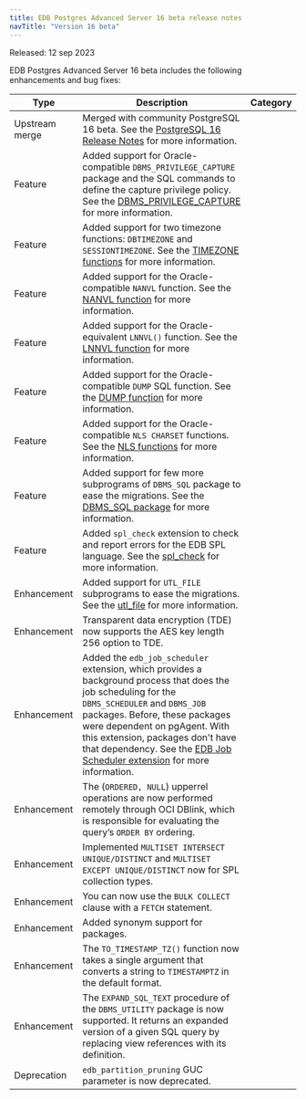 ```yaml
---
title: EDB Postgres Advanced Server 16 beta release notes
navTitle: "Version 16 beta"
---
```


Released: 12 sep 2023

EDB Postgres Advanced Server 16 beta includes the following enhancements and bug fixes:

|      Type      |                                                                                                                                                                                 Description                                                                                                                                                                                 | Category |
| -------------- | --------------------------------------------------------------------------------------------------------------------------------------------------------------------------------------------------------------------------------------------------------------------------------------------------------------------------------------------------------------------------- | -------- |
| Upstream merge | Merged with community PostgreSQL 16 beta. See the [PostgreSQL 16 Release Notes](https://www.postgresql.org/docs/16/release-16.html) for more information.                                                                                                                                                                                                                   |          |
| Feature        | Added support for Oracle-compatible `DBMS_PRIVILEGE_CAPTURE` package and the SQL commands to define the capture privilege policy. See the [DBMS_PRIVILEGE_CAPTURE](../reference/oracle_compatibility_reference/epas_compat_bip_guide/03_built-in_packages/10_dbms_privilege_capture/) for more information.                                                                 |          |
| Feature        | Added support for two timezone functions: `DBTIMEZONE` and `SESSIONTIMEZONE`. See the [TIMEZONE functions](../reference/sql_reference/03_functions_and_operators/08_date_time_functions_and_operators/#timezone-functions) for more information.                                                                                                                              |          |
| Feature        | Added support for the Oracle-compatible `NANVL` function. See the [NANVL function](../reference/sql_reference/03_functions_and_operators/10_conditional_expressions/#nanvl) for more information.                                                                                                                                                                           |          |
| Feature        | Added support for the Oracle-equivalent `LNNVL()` function. See the [LNNVL function](../reference/sql_reference/03_functions_and_operators/10_conditional_expressions/#lnnvl) for more information.                                                                                                                                                                         |          |
| Feature        | Added support for the Oracle-compatible `DUMP` SQL function. See the [DUMP function](../reference/sql_reference/03_functions_and_operators/dump_function/) for more information.                                                                                                                                                                                            |          |
| Feature        | Added support for the Oracle-compatible `NLS CHARSET` functions. See the [NLS functions](../reference/sql_reference/03_functions_and_operators/04_string_functions_and_operators/) for more information.                                                                                                                                                                    |          |
| Feature        | Added support for few more subprograms of `DBMS_SQL` package to ease the migrations. See the [DBMS_SQL package](../reference/oracle_compatibility_reference/epas_compat_bip_guide/03_built-in_packages/17_dbms_sql/) for more information.                                                                                                                                  |          |
| Feature        | Added `spl_check` extension to check and report errors for the EDB SPL language. See the [spl_check](/pg_extensions/spl_check/) for more information.                                                                                                                                                                                                                  |          |
| Enhancement    | Added support for `UTL_FILE` subprograms to ease the migrations. See the [utl_file](../reference/oracle_compatibility_reference/epas_compat_bip_guide/03_built-in_packages/20_utl_file.mdx) for more information.                                                                                                                                                           |          |
| Enhancement    | Transparent data encryption (TDE) now supports the AES key length 256 option to TDE.                                                                                                                                                                                                                                                                                        |          |
| Enhancement    | Added the `edb_job_scheduler` extension, which provides a background process that does the job scheduling for the `DBMS_SCHEDULER` and `DBMS_JOB` packages. Before, these packages were dependent on pgAgent. With this extension, packages don't have that dependency. See the [EDB Job Scheduler extension](/pg_extensions/edb_job_scheduler/) for more information. |          |
| Enhancement    | The (`ORDERED, NULL`) upperrel operations are now performed remotely through OCI DBlink, which is responsible for evaluating the query’s `ORDER BY` ordering.                                                                                                                                                                                                               |          |
| Enhancement    | Implemented `MULTISET INTERSECT UNIQUE/DISTINCT` and `MULTISET EXCEPT UNIQUE/DISTINCT` now for SPL collection types.                                                                                                                                                                                                                                                        |          |
| Enhancement    | You can now use the `BULK COLLECT` clause with a `FETCH` statement.                                                                                                                                                                                                                                                                                                         |          |
| Enhancement    | Added synonym support for packages.                                                                                                                                                                                                                                                                                                                                         |          |
| Enhancement    | The `TO_TIMESTAMP_TZ()` function now takes a single argument that converts a string to `TIMESTAMPTZ` in the default format.                                                                                                                                                                                                                                                 |          |
| Enhancement    | The `EXPAND_SQL_TEXT` procedure of the `DBMS_UTILITY` package is now supported. It returns an expanded version of a given SQL query by replacing view references with its definition.                                                                                                                                                                                       |          |
| Deprecation    | `edb_partition_pruning` GUC parameter is now deprecated.                                                                                                                                                                                                                                                                                                                    |          |
